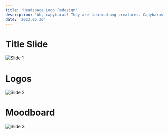 ```yaml
---
title: 'Headspace Logo Redesign'
description: 'Ah, capybaras! They are fascinating creatures. Capybaras are the largest rodents in the world, native to South America. They are known for their semi-aquatic lifestyle and often found near bodies of water like rivers, lakes, and marshes. Capybaras are social animals and usually live in groups. They have webbed feet and are excellent swimmers.'
date: '2023.05.30'
---
```


# Title Slide

![Slide 1](/static/work/headspace-logo-redesign/Slide.png)

# Logos

![Slide 2](/static/work/headspace-logo-redesign/Slide2.png)

# Moodboard

![Slide 3](/static/work/headspace-logo-redesign/Slide3.png)